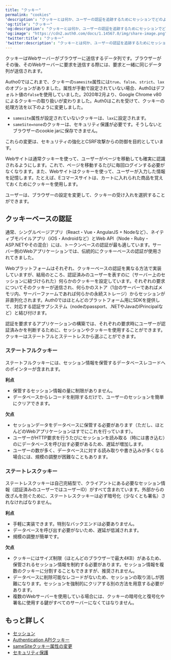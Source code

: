 ---
title: "クッキー"
permalink: "cookies"
'description': "クッキーとは何か、ユーザーの認証を追跡するためにセッションでどのように使用されるのかについて説明します。"
'og:title': "クッキー"
'og:description': "クッキーとは何か、ユーザーの認証を追跡するためにセッションでどのように使用されるのかについて説明します。"
'og:image': "https://cdn2.auth0.com/docs/1.14567.0/img/share-image.png"
'twitter:title': "クッキー"
'twitter:description': "クッキーとは何か、ユーザーの認証を追跡するためにセッションでどのように使用されるのかについて説明します。"
---

クッキーはWebサーバーがブラウザーに送信するデータ列です。ブラウザーがその後、そのWebサーバーに要求を送信する際には、要求と一緒に同じデータ列が送信されます。

<Callout icon="file-lines" color="#0EA5E9" iconType="regular">

Autho0ではこれまで、クッキーの`samesite`属性には`true`、`false`、`strict`、`lax`のオプションがありました。属性が手動で設定されていない場合、Auth0はデフォルト値の`false`を使用していました。2020年2月より、Google Chrome v80によるクッキーの取り扱いが変わりました。Auth0はこれを受けて、クッキーの処理方法を以下のように変更しました。

* `samesite`属性が設定されていないクッキーは、`lax`に設定されます。
* `sameSite=none`のクッキーは、セキュリティ保護が必要です。そうしないとブラウザーのcookie jarに保存できません。

これらの変更は、セキュリティの強化とCSRF攻撃からの防御を目的としています。

</Callout>

Webサイトは通常クッキーを使って、ユーザーがページを移動しても確実に認識されるようにします。これで、ページを移動するたびに毎回ログインする必要がなくなります。また、Webサイトはクッキーを使って、ユーザーが入力した情報を記憶します。たとえば、Eコマースサイトは、カートに入れられた商品を覚えておくためにクッキーを使用します。

ユーザーは、ブラウザーの設定を変更して、クッキーの受け入れを選択することができます。

## クッキーベースの認証

通常、シングルページアプリ（React・Vue・AngularJS + Nodeなど）、ネイティブモバイルアプリ（iOS・Androidなど）とWeb API（Node・Ruby・ASP.NETやその混合）には、トークンベースの認証が最も適しています。サーバー側のWebアプリケーションでは、伝統的にクッキーベースの認証が使用されてきました。

Webプラットフォームはそれぞれ、クッキーベースの認証を異なる方法で実装していますが、結局のところ、認証済みのユーザーを表すのに（サーバー上のセッションに紐づけられた）何らかのクッキーを設定しています。それぞれの要求についてそのクッキーが送信され、何らかのストア（1台のサーバーであればメモリ内、サーバーファームであれば何らかの永続ストレージ）からセッションが非直列化されます。Auth0ではほとんどのプラットフォーム用にSDKを提供して、対応する認証サブシステム（nodeのpassport、.NETやJavaのIPrincipalなど）と結び付けます。

認証を要求するアプリケーションの構築では、それぞれの要求時にユーザーが認証済みかを判断するために、セッションやクッキーを使用することができます。クッキーはステートフルとステートレスから選ぶことができます。

### ステートフルクッキー

ステートフルクッキーには、セッション情報を保管するデータベースレコードへのポインターが含まれます。

**利点**

* 保管するセッション情報の量に制限がありません。
* データベースからレコードを削除するだけで、ユーザーのセッションを簡単にクリアできます。

**欠点**

* セッションデータをデータベースに保管する必要があります（ただし、ほとんどのWebアプリケーションはすでにこれを行っています）。
* ユーザーがHTTP要求を行うたびにセッションを読み取る（時には書き込む）のにデータベースを呼び出す必要があるため、遅延が増加します。
* ユーザーの数が多く、データベースに対する読み取りや書き込みが多くなる場合には、規模の調整が困難なこともあります。

### ステートレスクッキー

ステートレスクッキーは自己完結型で、クライアントにある必要なセッション情報（認証済みのユーザーではユーザーID）がすべて含まれています。外部からの改ざんを防ぐために、ステートレスクッキーは必ず暗号化（少なくとも署名）されなければなりません。

**利点**

* 手軽に実装できます。特別なバックエンドは必要ありません。
* データベースを呼び出す必要がないため、遅延が低減されます。
* 規模の調整が簡単です。

**欠点**

* クッキーにはサイズ制限（ほとんどのブラウザーで最大4KB）があるため、保管されるセッション情報を制約する必要があります。セッション情報を複数のクッキーに分割することもできますが、推奨されません。
* データベースに削除可能なレコードがないため、セッションの取り消しが困難になります。セッションを強制的にクリアする別の方法を用意する必要があります。
* 複数のWebサーバーを使用している場合には、クッキーの暗号化と復号化や署名に使用する鍵がすべてのサーバーになくてはなりません。

## もっと詳しく

* [セッション](/docs/ja-jp/manage-users/sessions)
* [Authentication APIクッキー](/docs/ja-jp/manage-users/cookies/authentication-api-cookies)
* [sameSiteクッキー属性の変更](/docs/ja-jp/manage-users/cookies/samesite-cookie-attribute-changes)
* [セキュリティ保護](/docs/ja-jp/secure)